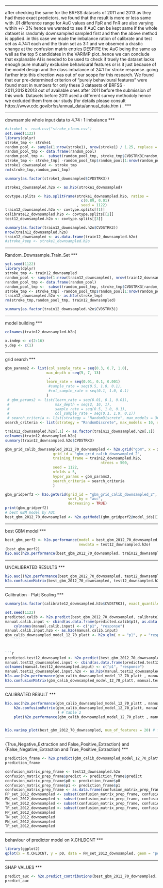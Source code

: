 ***
after checking the same for the BRFSS datasets of 2011 and 2013 as they had these exact predictors, we found that the result is more or less same with .01 difference range for AuC values and FpR and FnR are also varying within +/- 3%
hence we wanted to see if AuC can be kept same if the whole dataset is randomly downsampled sampled first and then the above method is applied..in this case we made the imbalance ration of calibrate and test set as 4.74:1 each and the ttrain set as 3:1 and we observed a drastic change at the confusion matrix entries DESPITE the AuC being the same as well as the top 5 candidates in the VARIMP plot..hence we can conclude that explanable AI is needed to be used to check if truely the dataset lacks enough pure mutually exclusive behavioural features or is it just because of the model design and the class imbalance of 24:1 for stroke response..going further into this direction was out of our scope for this research. We found that our pre-determined criterion of "purely behavioural features" were found most in numbers for only these 3 datasets of BRFSS - 2011,2012&2013 out of available ones after 2011 before the submission of this work. Datasets before 2011 used a different survey methodoly hence we excluded them from our study (for details please consult https://www.cdc.gov/brfss/annual_data/annual_data.htm ) . 
***

***
downsample whole input data to 4.74 : 1 imbalance
***

```r
#stroke1 <- read.csv("stroke_clean.csv")
set.seed(1122)
library(dplyr)
stroke_tmp <- stroke1
random_pool <- sample(1:nrow(stroke1), nrow(stroke1) / 1.25, replace = FALSE)
random_pool_tmp <- data.frame(random_pool)
random_pool_tmp <-  subset(random_pool_tmp, stroke_tmp$CVDSTRK3[random_pool] < 1 )
stroke_tmp <- stroke_tmp[ -random_pool_tmp$random_pool[1:nrow(random_pool_tmp)], ]
stroke1_downsampled <- stroke_tmp
rm(stroke_tmp,random_pool_tmp)

```

```r
summary(as.factor(stroke1_downsampled$CVDSTRK3))
```
```r
stroke1_downsampled.h2o <- as.h2o(stroke1_downsampled)

covtype.splits <- h2o.splitFrame(stroke1_downsampled.h2o, ratios = 
                                   c(0.89, 0.01)
                                 , seed = 1122)
train12_downsampled.h2o <- covtype.splits[[1]]
calibrate12_downsampled.h2o <- covtype.splits[[2]]
test12_downsampled.h2o <- covtype.splits[[3]]
```

```r
summary(as.factor(train12_downsampled.h2o$CVDSTRK3))
nrow(train12_downsampled.h2o)
train12_downsampled <- as.data.frame(train12_downsampled.h2o)
#stroke_keep <- stroke1_downsampled.h2o
```

***
Random_Downsample_Train_Set
***

```r
set.seed(1122)
library(dplyr)
stroke_tmp <- train12_downsampled
random_pool <- sample(1:nrow(train12_downsampled), nrow(train12_downsampled) / 19.50, replace = FALSE)
random_pool_tmp <- data.frame(random_pool)
random_pool_tmp <-  subset(random_pool_tmp, stroke_tmp$CVDSTRK3[random_pool] < 1 )
stroke_tmp <- stroke_tmp[ -random_pool_tmp$random_pool[1:nrow(random_pool_tmp)], ]
train12_downsampled.h2o <- as.h2o(stroke_tmp)
rm(stroke_tmp,random_pool_tmp, train12_downsampled)
```

```r
summary(as.factor(train12_downsampled.h2o$CVDSTRK3))
```

***
model building
***

```r
colnames(train12_downsampled.h2o)
```

```r
x.indep <- c(2:16)
y.dep <- c(1)
```

***
grid search
***

```r
gbm_params2 <- list(col_sample_rate = seq(0.3, 0.7, 1.0),
                   max_depth = seq(5, 7, 13)
                    ,
                   learn_rate = seq(0.01, 0.1, 0.001)
                    #sample_rate = seq(0.5, 1.0, 0.1),
                    #col_sample_rate = seq(0.1, 1.0, 0.1)
                   )
 # gbm_params2 <- list(learn_rate = seq(0.01, 0.1, 0.01),
 #                     max_depth = seq(2, 10, 1),
 #                     sample_rate = seq(0.5, 1.0, 0.1),
 #                     col_sample_rate = seq(0.1, 1.0, 0.1))
 # search_criteria <- list(strategy = "RandomDiscrete", max_models = 36, seed = 1)
search_criteria <- list(strategy = "RandomDiscrete", max_models = 10, seed = 1122)
```

```r
train12_downsampled.h2o[,1] <- as.factor(train12_downsampled.h2o[,1])
colnames(train12_downsampled.h2o)
summary(train12_downsampled.h2o$CVDSTRK3)
```

```r
gbm_grid_calib_downsampled_2012_70_downsampled <- h2o.grid("gbm", x = x.indep, y = y.dep,
                      grid_id = "gbm_grid_calib_downsampled_2", 
                      training_frame = train12_downsampled.h2o,
                                            ntrees = 500,
                      seed = 1122,
                      nfolds = 5,
                      hyper_params = gbm_params2,
                      search_criteria = search_criteria
                      )
```

```r
gbm_gridperf2 <- h2o.getGrid(grid_id = "gbm_grid_calib_downsampled_2",
                             sort_by = "auc",
                             decreasing = TRUE)
print(gbm_gridperf2)
# best GBM model by AUC
best_gbm_2012_70_downsampled <- h2o.getModel(gbm_gridperf2@model_ids[[1]])
```
***
best GBM model
***

```r
best_gbm_perf2 <- h2o.performance(model = best_gbm_2012_70_downsampled,
                                  newdata = test12_downsampled.h2o)
(best_gbm_perf2)
h2o.auc(h2o.performance(best_gbm_2012_70_downsampled, train12_downsampled.h2o))
```
***
UNCALIBRATED RESULTS
***

```r
h2o.auc((h2o.performance(best_gbm_2012_70_downsampled, test12_downsampled.h2o)))
h2o.confusionMatrix(best_gbm_2012_70_downsampled, test12_downsampled.h2o)
```

***
Calibration - Platt Scaling
***

```r
summary(as.factor(calibrate12_downsampled.h2o$CVDSTRK3), exact_quantiles=TRUE)
```

```r
set.seed(1122)
predicted.calib <- h2o.predict(best_gbm_2012_70_downsampled, calibrate12_downsampled.h2o)
manual.calib.input <- cbind(as.data.frame(predicted.calib$p1), as.data.frame(calibrate12_downsampled.h2o$CVDSTRK3))
    colnames(manual.calib.input) <- c("p1", "response")
manual.calib.input.h2o <- as.h2o(manual.calib.input)
gbm_calib_downsampled_model_12_70_platt <- h2o.glm( x = "p1", y = "response", training_frame = manual.calib.input.h2o  , family = "binomial" )
    ```
    
    
```r
predicted.test12_downsampled <- h2o.predict(best_gbm_2012_70_downsampled, test12_downsampled.h2o)
manual.test12_downsampled.input <- cbind(as.data.frame(predicted.test12_downsampled$p1), as.data.frame(test12_downsampled.h2o$CVDSTRK3))
colnames(manual.test12_downsampled.input) <- c("p1", "response")
manual.test12_downsampled.input.h2o <- as.h2o(manual.test12_downsampled.input)
h2o.auc(h2o.performance(gbm_calib_downsampled_model_12_70_platt , manual.test12_downsampled.input.h2o))
h2o.confusionMatrix(gbm_calib_downsampled_model_12_70_platt, manual.test12_downsampled.input.h2o, metrics=list("f0point5", "f1", "f2", "precision","accuracy"))    
```

***
CALIBRATED RESULT
***

```r
h2o.auc(h2o.performance(gbm_calib_downsampled_model_12_70_platt , manual.test12_downsampled.input.h2o))
    h2o.confusionMatrix(gbm_calib_downsampled_model_12_70_platt, manual.test12_downsampled.input.h2o#, metrics=list("f0point5", "f1", "f2", "precision","accuracy")
                        ) # table 2
    plot(h2o.performance(gbm_calib_downsampled_model_12_70_platt , manual.test12_downsampled.input.h2o), type = "roc") # figure 5
    
```

```r
h2o.varimp_plot(best_gbm_2012_70_downsampled, num_of_features = 20) # figure 6 & table 3
```

***
{True_Negative_Extraction and False_Positive_Extraction} and {False_Negative_Extraction and True_Positive_Extraction}
***

```r
prediction_frame <- h2o.predict(gbm_calib_downsampled_model_12_70_platt , manual.test12_downsampled.input.h2o)
prediction_frame
```

```r
confusion_matrix_prep_frame <- test12_downsampled.h2o
confusion_matrix_prep_frame$predict <- prediction_frame$predict
confusion_matrix_prep_frame$p0 <- prediction_frame$p0
confusion_matrix_prep_frame$p1 <- prediction_frame$p1
confusion_matrix_prep_frame <- as.data.frame(confusion_matrix_prep_frame)
FP_set_2012_downsampled <- subset(confusion_matrix_prep_frame, confusion_matrix_prep_frame$predict == 1 & confusion_matrix_prep_frame$CVDSTRK3 == 0)
FN_set_2012_downsampled <- subset(confusion_matrix_prep_frame, confusion_matrix_prep_frame$predict == 0 & confusion_matrix_prep_frame$CVDSTRK3 == 1)
TN_set_2012_downsampled <- subset(confusion_matrix_prep_frame, confusion_matrix_prep_frame$predict == 0 & confusion_matrix_prep_frame$CVDSTRK3 == 0)
TP_set_2012_downsampled <- subset(confusion_matrix_prep_frame, confusion_matrix_prep_frame$predict == 1 & confusion_matrix_prep_frame$CVDSTRK3 == 1)
FP_set_2012_downsampled
TN_set_2012_downsampled
FN_set_2012_downsampled
TP_set_2012_downsampled
```

***
behaviour of predictor model on X.CHLDCNT
***

```r
library(ggplot2)
qplot(x = X.CHLDCNT, y = p0, data = FN_set_2012_downsampled, geom = "point")
```

***
SHAP VALUES
***

```r
predict_auc <- h2o.predict_contributions(best_gbm_2012_70_downsampled, test12_downsampled.h2o)
predict_auc
```

